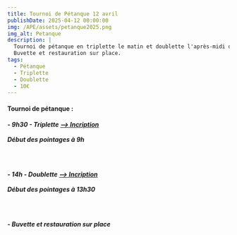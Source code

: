 ```yaml
---
title: Tournoi de Pétanque 12 avril
publishDate: 2025-04-12 00:00:00
img: /APE/assets/petanque2025.png
img_alt: Petanque
description: |
  Tournoi de pétanque en triplette le matin et doublette l'après-midi du 12 avril au stade de Ste Anne / Gervonde.
  Buvette et restauration sur place.
tags:
  - Pétanque
  - Triplette
  - Doublette
  - 10€
---
```

<h4>
<p>Tournoi de pétanque :</p>
</h4>
<h5>
<p>
 - 9h30 - Triplette <a href="https://framaforms.org/petanque-12-avril-triplette-9h30-1742230236" target="_blank">--> Incription</a>
<br></br>Début des pointages à 9h
</p>
<br></br>
<p>
 - 14h - Doublette <a href="https://framaforms.org/petanque-12-avril-doublette-14h-1742230706" target="_blank">--> Incription</a>
<br></br>Début des pointages à 13h30
</p>
<br></br>
<p> 
 - Buvette et restauration sur place
</p>
</h5>
